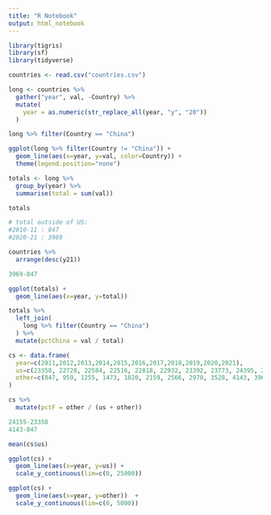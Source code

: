 ```yaml
---
title: "R Notebook"
output: html_notebook
---
```


```r
library(tigris)
library(sf)
library(tidyverse)
```


```r
countries <- read.csv("countries.csv")

long <- countries %>%
  gather("year", val, -Country) %>%
  mutate(
    year = as.numeric(str_replace_all(year, "y", "20"))
  )
```

```r
long %>% filter(Country == "China")
```



```r
ggplot(long %>% filter(Country != "China")) +
  geom_line(aes(x=year, y=val, color=Country)) +
  theme(legend.position="none")
```
```r
totals <- long %>%
  group_by(year) %>%
  summarise(total = sum(val)) 

totals

# total outside of US:
#2010-11 : 847
#2020-21 : 3969

countries %>%
  arrange(desc(y21))

3969-847

ggplot(totals) +
  geom_line(aes(x=year, y=total))

totals %>%
  left_join(
    long %>% filter(Country == "China")
  ) %>%
  mutate(pctChina = val / total)
```

```r
cs <- data.frame(
  year=c(2011,2012,2013,2014,2015,2016,2017,2018,2019,2020,2021),
  us=c(23358, 22728, 22584, 22516, 22818, 22932, 23392, 23773, 24395, 24155, 24525),
  other=c(847, 959, 1255, 1473, 1820, 2159, 2566, 2970, 3528, 4143, 3969)
)

cs %>%
  mutate(pctF = other / (us + other))

24155-23358
4143-847

mean(cs$us)

ggplot(cs) +
  geom_line(aes(x=year, y=us)) +
  scale_y_continuous(lim=c(0, 25000))

ggplot(cs) + 
  geom_line(aes(x=year, y=other))  +
  scale_y_continuous(lim=c(0, 5000))
```

